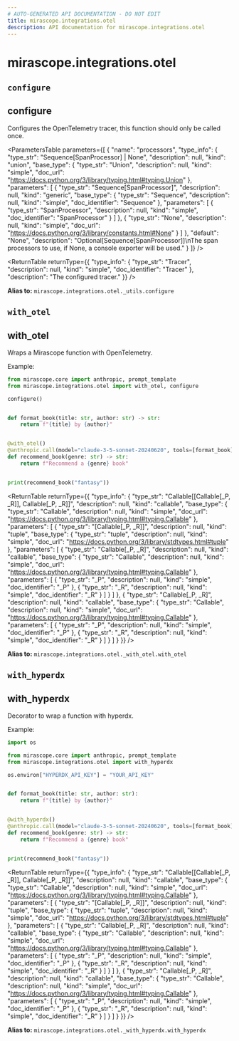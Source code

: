 ```yaml
---
# AUTO-GENERATED API DOCUMENTATION - DO NOT EDIT
title: mirascope.integrations.otel
description: API documentation for mirascope.integrations.otel
---
```


# mirascope.integrations.otel

## `configure`
## <ApiType type="Alias" path="integrations/otel" symbolName="configure" /> configure

Configures the OpenTelemetry tracer, this function should only be called once.

<ParametersTable
  parameters={[
  {
    "name": "processors",
    "type_info": {
      "type_str": "Sequence[SpanProcessor] | None",
      "description": null,
      "kind": "union",
      "base_type": {
        "type_str": "Union",
        "description": null,
        "kind": "simple",
        "doc_url": "https://docs.python.org/3/library/typing.html#typing.Union"
      },
      "parameters": [
        {
          "type_str": "Sequence[SpanProcessor]",
          "description": null,
          "kind": "generic",
          "base_type": {
            "type_str": "Sequence",
            "description": null,
            "kind": "simple",
            "doc_identifier": "Sequence"
          },
          "parameters": [
            {
              "type_str": "SpanProcessor",
              "description": null,
              "kind": "simple",
              "doc_identifier": "SpanProcessor"
            }
          ]
        },
        {
          "type_str": "None",
          "description": null,
          "kind": "simple",
          "doc_url": "https://docs.python.org/3/library/constants.html#None"
        }
      ]
    },
    "default": "None",
    "description": "Optional[Sequence[SpanProcessor]]\nThe span processors to use, if None, a console exporter will be used."
  }
]}
/>

<ReturnTable
  returnType={{
  "type_info": {
    "type_str": "Tracer",
    "description": null,
    "kind": "simple",
    "doc_identifier": "Tracer"
  },
  "description": "The configured tracer."
}}
/>


**Alias to:** `mirascope.integrations.otel._utils.configure`

## `with_otel`
## <ApiType type="Alias" path="integrations/otel" symbolName="with_otel" /> with_otel

Wraps a Mirascope function with OpenTelemetry.

Example:

```python
from mirascope.core import anthropic, prompt_template
from mirascope.integrations.otel import with_otel, configure

configure()


def format_book(title: str, author: str) -> str:
    return f"{title} by {author}"


@with_otel()
@anthropic.call(model="claude-3-5-sonnet-20240620", tools=[format_book])
def recommend_book(genre: str) -> str:
    return f"Recommend a {genre} book"


print(recommend_book("fantasy"))
```

<ReturnTable
  returnType={{
  "type_info": {
    "type_str": "Callable[[Callable[_P, _R]], Callable[_P, _R]]",
    "description": null,
    "kind": "callable",
    "base_type": {
      "type_str": "Callable",
      "description": null,
      "kind": "simple",
      "doc_url": "https://docs.python.org/3/library/typing.html#typing.Callable"
    },
    "parameters": [
      {
        "type_str": "[Callable[_P, _R]]",
        "description": null,
        "kind": "tuple",
        "base_type": {
          "type_str": "tuple",
          "description": null,
          "kind": "simple",
          "doc_url": "https://docs.python.org/3/library/stdtypes.html#tuple"
        },
        "parameters": [
          {
            "type_str": "Callable[_P, _R]",
            "description": null,
            "kind": "callable",
            "base_type": {
              "type_str": "Callable",
              "description": null,
              "kind": "simple",
              "doc_url": "https://docs.python.org/3/library/typing.html#typing.Callable"
            },
            "parameters": [
              {
                "type_str": "_P",
                "description": null,
                "kind": "simple",
                "doc_identifier": "_P"
              },
              {
                "type_str": "_R",
                "description": null,
                "kind": "simple",
                "doc_identifier": "_R"
              }
            ]
          }
        ]
      },
      {
        "type_str": "Callable[_P, _R]",
        "description": null,
        "kind": "callable",
        "base_type": {
          "type_str": "Callable",
          "description": null,
          "kind": "simple",
          "doc_url": "https://docs.python.org/3/library/typing.html#typing.Callable"
        },
        "parameters": [
          {
            "type_str": "_P",
            "description": null,
            "kind": "simple",
            "doc_identifier": "_P"
          },
          {
            "type_str": "_R",
            "description": null,
            "kind": "simple",
            "doc_identifier": "_R"
          }
        ]
      }
    ]
  }
}}
/>


**Alias to:** `mirascope.integrations.otel._with_otel.with_otel`

## `with_hyperdx`
## <ApiType type="Alias" path="integrations/otel" symbolName="with_hyperdx" /> with_hyperdx

Decorator to wrap a function with hyperdx.

Example:

```python
import os

from mirascope.core import anthropic, prompt_template
from mirascope.integrations.otel import with_hyperdx

os.environ["HYPERDX_API_KEY"] = "YOUR_API_KEY"


def format_book(title: str, author: str):
    return f"{title} by {author}"


@with_hyperdx()
@anthropic.call(model="claude-3-5-sonnet-20240620", tools=[format_book])
def recommend_book(genre: str) -> str:
    return f"Recommend a {genre} book"


print(recommend_book("fantasy"))
```

<ReturnTable
  returnType={{
  "type_info": {
    "type_str": "Callable[[Callable[_P, _R]], Callable[_P, _R]]",
    "description": null,
    "kind": "callable",
    "base_type": {
      "type_str": "Callable",
      "description": null,
      "kind": "simple",
      "doc_url": "https://docs.python.org/3/library/typing.html#typing.Callable"
    },
    "parameters": [
      {
        "type_str": "[Callable[_P, _R]]",
        "description": null,
        "kind": "tuple",
        "base_type": {
          "type_str": "tuple",
          "description": null,
          "kind": "simple",
          "doc_url": "https://docs.python.org/3/library/stdtypes.html#tuple"
        },
        "parameters": [
          {
            "type_str": "Callable[_P, _R]",
            "description": null,
            "kind": "callable",
            "base_type": {
              "type_str": "Callable",
              "description": null,
              "kind": "simple",
              "doc_url": "https://docs.python.org/3/library/typing.html#typing.Callable"
            },
            "parameters": [
              {
                "type_str": "_P",
                "description": null,
                "kind": "simple",
                "doc_identifier": "_P"
              },
              {
                "type_str": "_R",
                "description": null,
                "kind": "simple",
                "doc_identifier": "_R"
              }
            ]
          }
        ]
      },
      {
        "type_str": "Callable[_P, _R]",
        "description": null,
        "kind": "callable",
        "base_type": {
          "type_str": "Callable",
          "description": null,
          "kind": "simple",
          "doc_url": "https://docs.python.org/3/library/typing.html#typing.Callable"
        },
        "parameters": [
          {
            "type_str": "_P",
            "description": null,
            "kind": "simple",
            "doc_identifier": "_P"
          },
          {
            "type_str": "_R",
            "description": null,
            "kind": "simple",
            "doc_identifier": "_R"
          }
        ]
      }
    ]
  }
}}
/>


**Alias to:** `mirascope.integrations.otel._with_hyperdx.with_hyperdx`

